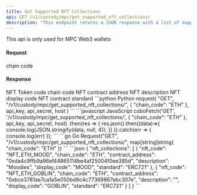```yaml
---
title: Get Supported NFT Collections
api: GET /v1/custody/mpc/get_supported_nft_collections/
description: "This endpoint returns a JSON response with a list of supported NFT collections on the specified chain. The response includes the NFT code, chain code, contract address, description, display code, and standard for each supported collection."
---
```


<Note>This api is only used for MPC Web3 wallets</Note>

#### Request
<ParamField query="chain_code" type="String" required>chain code</ParamField>

#### Response
<ResponseField name="nft_collections" type="object[ ]">
    <Expandable title="object">
        <ResponseField name="nft_code" type="String" >NFT Token code</ResponseField>
        <ResponseField name="chain_code" type="String" >chain code</ResponseField>
        <ResponseField name="contract_address" type="String" >NFT contract address</ResponseField>
        <ResponseField name="description" type="String" >NFT description</ResponseField>
        <ResponseField name="display_code" type="String" >NFT display code</ResponseField>
        <ResponseField name="standard" type="String" >NFT contract standard</ResponseField>
    </Expandable>
</ResponseField>

<RequestExample>
```python Python
request(
    "GET",
    "/v1/custody/mpc/get_supported_nft_collections/",
    {
        "chain_code": "ETH"
    },
    api_key, api_secret, host
)
```
```javascript JavaScript
coboFetch('GET', '/v1/custody/mpc/get_supported_nft_collections/', {
  "chain_code": "ETH"
}, api_key, api_secret, host)
    .then(res => {
        res.json().then((data)=>{
            console.log(JSON.stringify(data, null, 4));
        })
    }).catch(err => {
        console.log(err)
    });
```
```go Go
Request("GET", "/v1/custody/mpc/get_supported_nft_collections/", map[string]string{
 "chain_code": "ETH"
})
```
</RequestExample>

<ResponseExample>
```json
{
  "nft_collections": [
    {
      "nft_code": "NFT_ETH_MOOD",
      "chain_code": "ETH",
      "contract_address": "0xda4c9ffb9a96ef44865114be4af25004f0ee385d",
      "description": "Moodies",
      "display_code": "MOOD",
      "standard": "ERC721"
    },
    {
      "nft_code": "NFT_ETH_GOBLIN",
      "chain_code": "ETH",
      "contract_address": "0xbce3781ae7ca1a5e050bd9c4c77369867ebc307e",
      "description": "",
      "display_code": "GOBLIN",
      "standard": "ERC721"
    }
  ]
}
```
</ResponseExample>
